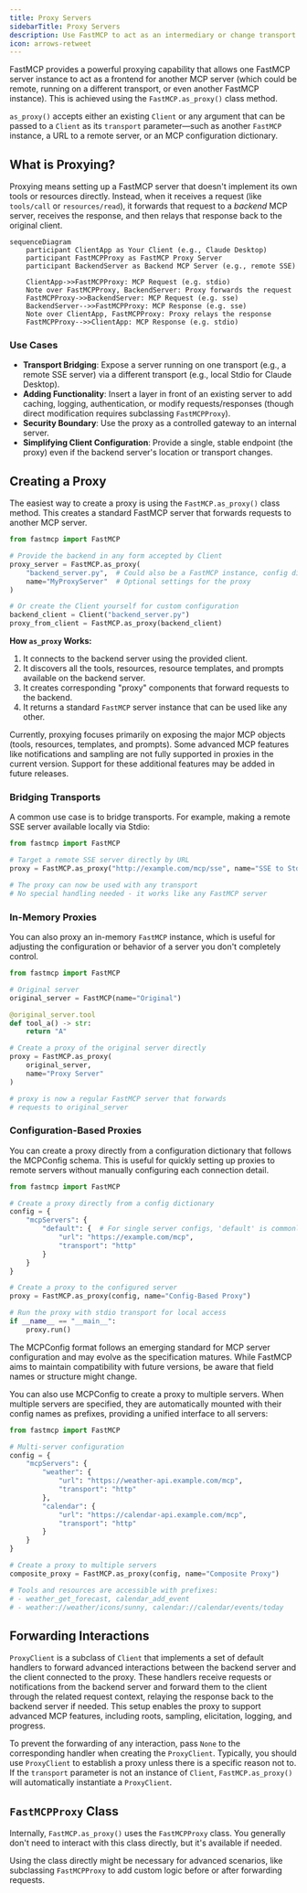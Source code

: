 ```yaml
---
title: Proxy Servers
sidebarTitle: Proxy Servers
description: Use FastMCP to act as an intermediary or change transport for other MCP servers.
icon: arrows-retweet
---
```


<VersionBadge version="2.0.0" />

FastMCP provides a powerful proxying capability that allows one FastMCP server instance to act as a frontend for another MCP server (which could be remote, running on a different transport, or even another FastMCP instance). This is achieved using the `FastMCP.as_proxy()` class method.

`as_proxy()` accepts either an existing `Client` or any argument that can be passed to a `Client` as its `transport` parameter&mdash;such as another `FastMCP` instance, a URL to a remote server, or an MCP configuration dictionary.

## What is Proxying?

Proxying means setting up a FastMCP server that doesn't implement its own tools or resources directly. Instead, when it receives a request (like `tools/call` or `resources/read`), it forwards that request to a *backend* MCP server, receives the response, and then relays that response back to the original client.


```mermaid
sequenceDiagram
    participant ClientApp as Your Client (e.g., Claude Desktop)
    participant FastMCPProxy as FastMCP Proxy Server
    participant BackendServer as Backend MCP Server (e.g., remote SSE)

    ClientApp->>FastMCPProxy: MCP Request (e.g. stdio)
    Note over FastMCPProxy, BackendServer: Proxy forwards the request
    FastMCPProxy->>BackendServer: MCP Request (e.g. sse)
    BackendServer-->>FastMCPProxy: MCP Response (e.g. sse)
    Note over ClientApp, FastMCPProxy: Proxy relays the response
    FastMCPProxy-->>ClientApp: MCP Response (e.g. stdio)
```
### Use Cases

-   **Transport Bridging**: Expose a server running on one transport (e.g., a remote SSE server) via a different transport (e.g., local Stdio for Claude Desktop).
-   **Adding Functionality**: Insert a layer in front of an existing server to add caching, logging, authentication, or modify requests/responses (though direct modification requires subclassing `FastMCPProxy`).
-   **Security Boundary**: Use the proxy as a controlled gateway to an internal server.
-   **Simplifying Client Configuration**: Provide a single, stable endpoint (the proxy) even if the backend server's location or transport changes.

## Creating a Proxy

The easiest way to create a proxy is using the `FastMCP.as_proxy()` class method. This creates a standard FastMCP server that forwards requests to another MCP server.

```python
from fastmcp import FastMCP

# Provide the backend in any form accepted by Client
proxy_server = FastMCP.as_proxy(
    "backend_server.py",  # Could also be a FastMCP instance, config dict, or a remote URL
    name="MyProxyServer"  # Optional settings for the proxy
)

# Or create the Client yourself for custom configuration
backend_client = Client("backend_server.py")
proxy_from_client = FastMCP.as_proxy(backend_client)
```

**How `as_proxy` Works:**

1.  It connects to the backend server using the provided client.
2.  It discovers all the tools, resources, resource templates, and prompts available on the backend server.
3.  It creates corresponding "proxy" components that forward requests to the backend.
4.  It returns a standard `FastMCP` server instance that can be used like any other.

<Note>
Currently, proxying focuses primarily on exposing the major MCP objects (tools, resources, templates, and prompts). Some advanced MCP features like notifications and sampling are not fully supported in proxies in the current version. Support for these additional features may be added in future releases.
</Note>

### Bridging Transports

A common use case is to bridge transports. For example, making a remote SSE server available locally via Stdio:

```python
from fastmcp import FastMCP

# Target a remote SSE server directly by URL
proxy = FastMCP.as_proxy("http://example.com/mcp/sse", name="SSE to Stdio Proxy")

# The proxy can now be used with any transport
# No special handling needed - it works like any FastMCP server
```

### In-Memory Proxies

You can also proxy an in-memory `FastMCP` instance, which is useful for adjusting the configuration or behavior of a server you don't completely control.

```python
from fastmcp import FastMCP

# Original server
original_server = FastMCP(name="Original")

@original_server.tool
def tool_a() -> str: 
    return "A"

# Create a proxy of the original server directly
proxy = FastMCP.as_proxy(
    original_server,
    name="Proxy Server"
)

# proxy is now a regular FastMCP server that forwards
# requests to original_server
```

### Configuration-Based Proxies

<VersionBadge version="2.4.0" />

You can create a proxy directly from a configuration dictionary that follows the MCPConfig schema. This is useful for quickly setting up proxies to remote servers without manually configuring each connection detail.

```python
from fastmcp import FastMCP

# Create a proxy directly from a config dictionary
config = {
    "mcpServers": {
        "default": {  # For single server configs, 'default' is commonly used
            "url": "https://example.com/mcp",
            "transport": "http"
        }
    }
}

# Create a proxy to the configured server
proxy = FastMCP.as_proxy(config, name="Config-Based Proxy")

# Run the proxy with stdio transport for local access
if __name__ == "__main__":
    proxy.run()
```

<Note>
The MCPConfig format follows an emerging standard for MCP server configuration and may evolve as the specification matures. While FastMCP aims to maintain compatibility with future versions, be aware that field names or structure might change.
</Note>

You can also use MCPConfig to create a proxy to multiple servers. When multiple servers are specified, they are automatically mounted with their config names as prefixes, providing a unified interface to all servers:

```python
from fastmcp import FastMCP

# Multi-server configuration
config = {
    "mcpServers": {
        "weather": {
            "url": "https://weather-api.example.com/mcp",
            "transport": "http"
        },
        "calendar": {
            "url": "https://calendar-api.example.com/mcp",
            "transport": "http"
        }
    }
}

# Create a proxy to multiple servers
composite_proxy = FastMCP.as_proxy(config, name="Composite Proxy")

# Tools and resources are accessible with prefixes:
# - weather_get_forecast, calendar_add_event 
# - weather://weather/icons/sunny, calendar://calendar/events/today
```

## Forwarding Interactions

`ProxyClient` is a subclass of `Client` that implements a set of default handlers to forward advanced interactions between the backend server and the client connected to the proxy. These handlers receive requests or notifications from the backend server and forward them to the client through the related request context, relaying the response back to the backend server if needed. This setup enables the proxy to support advanced MCP features, including roots, sampling, elicitation, logging, and progress.

To prevent the forwarding of any interaction, pass `None` to the corresponding handler when creating the `ProxyClient`. Typically, you should use `ProxyClient` to establish a proxy unless there is a specific reason not to. If the `transport` parameter is not an instance of `Client`, `FastMCP.as_proxy()` will automatically instantiate a `ProxyClient`.

## `FastMCPProxy` Class

Internally, `FastMCP.as_proxy()` uses the `FastMCPProxy` class. You generally don't need to interact with this class directly, but it's available if needed.

Using the class directly might be necessary for advanced scenarios, like subclassing `FastMCPProxy` to add custom logic before or after forwarding requests. 